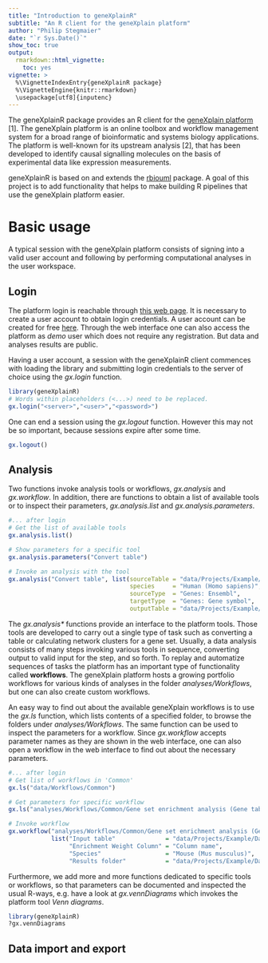 ```yaml
---
title: "Introduction to geneXplainR"
subtitle: "An R client for the geneXplain platform"
author: "Philip Stegmaier"
date: "`r Sys.Date()`"
show_toc: true
output:
  rmarkdown::html_vignette:
    toc: yes
vignette: >
  %\VignetteIndexEntry{geneXplainR package}
  %\VignetteEngine{knitr::rmarkdown}
  \usepackage[utf8]{inputenc}
---
```


The geneXplainR package provides an R client for the 
[geneXplain platform](http://genexplain.com/genexplain-platform/) [1]. 
The geneXplain platform is an online toolbox and workflow management 
system for a broad range of bioinformatic and systems biology applications.
The platform is well-known for its upstream analysis [2], that has been
developed to identify causal signalling molecules on the basis of experimental data
like expression measurements.

geneXplainR is based on and extends the [rbiouml](https://cran.r-project.org/web/packages/rbiouml/index.html) package.
A goal of this project is to add functionality that helps to make building R pipelines that use the geneXplain platform easier.

# Basic usage

A typical session with the geneXplain platform consists of signing into a valid user account
and following by performing computational analyses in the user workspace.

## Login

The platform login is reachable through [this web page](http://genexplain.com/log-in/). It is necessary to 
create a user account to obtain login credentials. A user account can be created for free
[here](http://genexplain.com/genexplain-platform-registration/). Through the web interface one can also access
the platform as *demo* user which does not require any registration. But data and analyses results are public.

Having a user account, a session with the geneXplainR client commences with loading the library and
submitting login credentials to the server of choice using the *gx.login* function.

```r
library(geneXplainR)
# Words within placeholders (<...>) need to be replaced.
gx.login("<server>","<user>","<password>")
```

One can end a session using the *gx.logout* function. However this may not be so important, because sessions expire after some time.

```r
gx.logout()
```

## Analysis

Two functions invoke analysis tools or workflows, *gx.analysis* and *gx.workflow*. In addition, there are functions to
obtain a list of available tools or to inspect their parameters, *gx.analysis.list* and *gx.analysis.parameters*.

```r
#... after login
# Get the list of available tools
gx.analysis.list()

# Show parameters for a specific tool
gx.analysis.parameters("Convert table")

# Invoke an analysis with the tool
gx.analysis("Convert table", list(sourceTable = "data/Projects/Example/Data/example_table",
                                  species     = "Human (Homo sapiens)",
                                  sourceType  = "Genes: Ensembl",
                                  targetType  = "Genes: Gene symbol",
                                  outputTable = "data/Projects/Example/Data/example_output_table"))
```

The *gx.analysis&#42;* functions provide an interface to the platform tools. Those tools are developed
to carry out a single type of task such as converting a table or calculating network clusters for a gene set.
Usually, a data analysis consists of many steps invoking various tools
in sequence, converting output to valid input for the step, and so forth. To replay and automatize sequences of
tasks the platform has an important type of functionality called **workflows**.
The geneXplain platform hosts a growing portfolio workflows for various kinds of analyses in the folder *analyses/Workflows*,
but one can also create custom workflows.

An easy way to find out about the available geneXplain workflows is to use the *gx.ls* function, which lists contents of a
specified folder, to browse the folders under *analyses/Workflows*. The same function can be used to inspect the parameters
for a workflow. Since *gx.workflow* accepts parameter names as they are shown in the web interface, one can also
open a workflow in the web interface to find out about the necessary parameters.


```r
#... after login
# Get list of workflows in 'Common'
gx.ls("data/Workflows/Common")

# Get parameters for specific workflow
gx.ls("analyses/Workflows/Common/Gene set enrichment analysis (Gene table)")

# Invoke workflow
gx.workflow("analyses/Workflows/Common/Gene set enrichment analysis (Gene table)",
            list("Input table"              = "data/Projects/Example/Data/example_table",
                 "Enrichment Weight Column" = "Column name",
                 "Species"                  = "Mouse (Mus musculus)",
                 "Results folder"           = "data/Projects/Example/Data/example_output"))
```

Furthermore, we add more and more functions dedicated to specific tools or workflows, so that parameters
can be documented and inspected the usual R-ways, e.g. have a look at *gx.vennDiagrams* which invokes
the platform tool *Venn diagrams*.

```r
library(geneXplainR)
?gx.vennDiagrams
```

## Data import and export



